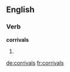 
==English==

===Verb===
'''corrivals'''

# {{en-third-person singular of|corrival}}

[[de:corrivals]]
[[fr:corrivals]]